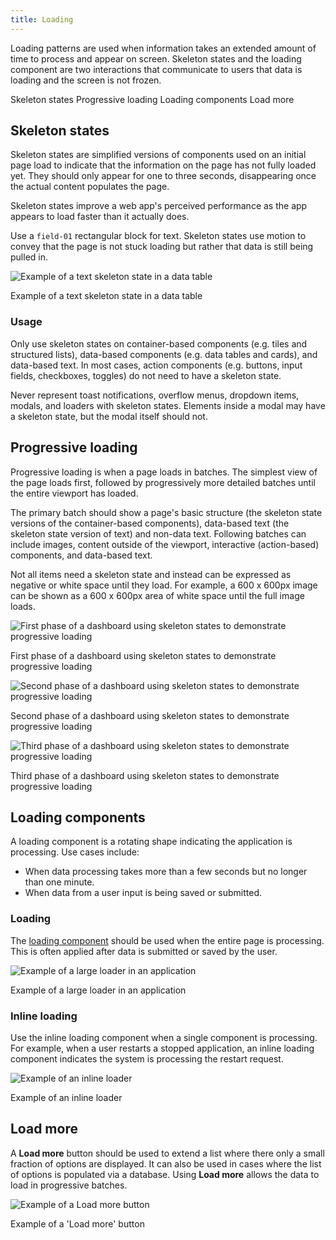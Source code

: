 ```yaml
---
title: Loading
---
```


<PageDescription>

Loading patterns are used when information takes an extended amount of time to process and appear on screen. Skeleton states and the loading component are two interactions that communicate to users that data is loading and the screen is not frozen.

</PageDescription>

<AnchorLinks>

<AnchorLink>Skeleton states</AnchorLink>
<AnchorLink>Progressive loading</AnchorLink>
<AnchorLink>Loading components</AnchorLink>
<AnchorLink>Load more</AnchorLink>

</AnchorLinks>

## Skeleton states

Skeleton states are simplified versions of components used on an initial page load to indicate that the information on the page has not fully loaded yet. They should only appear for one to three seconds, disappearing once the actual content populates the page.

Skeleton states improve a web app's perceived performance as the app appears to load faster than it actually does.

Use a `field-01` rectangular block for text. Skeleton states use motion to convey that the page is not stuck loading but rather that data is still being pulled in.

![Example of a text skeleton state in a data table](images/skeleton.png)

<Caption>Example of a text skeleton state in a data table</Caption>

### Usage

Only use skeleton states on container-based components (e.g. tiles and structured lists), data-based components (e.g. data tables and cards), and data-based text. In most cases, action components (e.g. buttons, input fields, checkboxes, toggles) do not need to have a skeleton state.

Never represent toast notifications, overflow menus, dropdown items, modals, and loaders with skeleton states. Elements inside a modal may have a skeleton state, but the modal itself should not.

## Progressive loading

Progressive loading is when a page loads in batches. The simplest view of the page loads first, followed by progressively more detailed batches until the entire viewport has loaded.

The primary batch should show a page's basic structure (the skeleton state versions of the container-based components), data-based text (the skeleton state version of text) and non-data text. Following batches can include images, content outside of the viewport, interactive (action-based) components, and data-based text.

Not all items need a skeleton state and instead can be expressed as negative or white space until they load. For example, a 600 x 600px image can be shown as a 600 x 600px area of white space until the full image loads.

![First phase of a dashboard using skeleton states to demonstrate progressive loading](/images/prog-loading-1.png)

<Caption>
  First phase of a dashboard using skeleton states to demonstrate progressive
  loading
</Caption>

![Second phase of a dashboard using skeleton states to demonstrate progressive loading](/images/prog-loading-2.png)

<Caption>
  Second phase of a dashboard using skeleton states to demonstrate progressive
  loading
</Caption>

![Third phase of a dashboard using skeleton states to demonstrate progressive loading](/images/prog-loading-3.png)

<Caption>
  Third phase of a dashboard using skeleton states to demonstrate progressive
  loading
</Caption>

## Loading components

A loading component is a rotating shape indicating the application is processing.
Use cases include:

- When data processing takes more than a few seconds but no longer than one minute.
- When data from a user input is being saved or submitted.

### Loading

The [loading component](/components/loading/usage) should be used when the entire page is processing. This is often applied after data is submitted or saved by the user.

![Example of a large loader in an application](/images/larger-loader.png)

<Caption>Example of a large loader in an application</Caption>

### Inline loading

Use the inline loading component when a single component is processing. For example, when a user restarts a stopped application, an inline loading component indicates the system is processing the restart request.

<Row>
<Column colLg={8}>

![Example of an inline loader](/images/inline-loading-animated.gif)

<Caption>Example of an inline loader</Caption>

</Column>
</Row>

## Load more

A **Load more** button should be used to extend a list where there only a small fraction of options are displayed. It can also be used in cases where the list of options is populated via a database. Using **Load more** allows the data to load in progressive batches.

<Row>
<Column colLg={8}>

![Example of a **Load more** button](/images/load-more.png)

<Caption>Example of a 'Load more' button</Caption>

</Column>
</Row>
